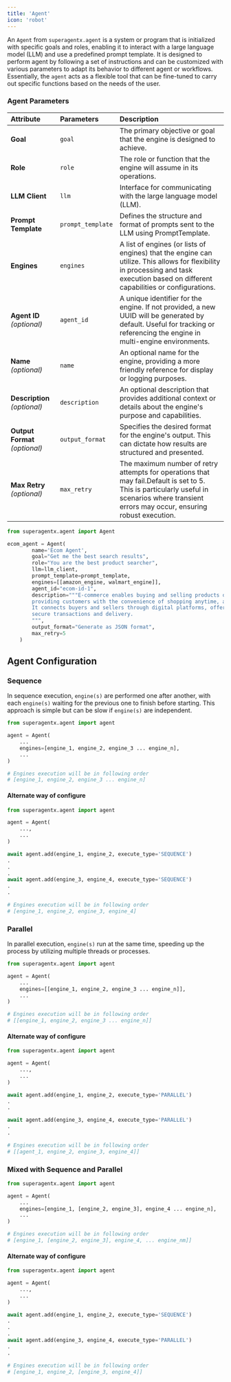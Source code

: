 ```yaml
---
title: 'Agent'
icon: 'robot'
---
```


An `Agent` from `superagentx.agent` is a system or program that is initialized with specific goals and roles, enabling it to interact with a
large language model (LLM) and use a predefined prompt template. It is designed to perform agent by following a
set of instructions and can be customized with various parameters to adapt its behavior to different agent or
workflows. Essentially, the `agent` acts as a flexible tool that can be fine-tuned to carry out specific functions
based on the needs of the user.


### Agent Parameters
| Attribute                          | Parameters                  | Description                                                                                                                                                                                  |
| :--------------------              | :----------------           | :-------------------------------------                                                                                                                                                       |
|**Goal**                            | `goal`                      | The primary objective or goal that the engine is designed to achieve.                                                                                                                        |
|**Role**                            | `role`                      | The role or function that the engine will assume in its operations.                                                                                                                          |
|**LLM Client**                      | `llm`                       | Interface for communicating with the large language model (LLM).                                                                                                                             |
|**Prompt Template**                 | `prompt_template`           | Defines the structure and format of prompts sent to the LLM using PromptTemplate.                                                                                                            |
|**Engines**                         | `engines`                   | A list of engines (or lists of engines) that the engine can utilize. This allows for flexibility in processing and task execution based on different capabilities or configurations.         |
|**Agent ID** _(optional)_           | `agent_id`                  | A unique identifier for the engine. If not provided, a new UUID will be generated by default. Useful for tracking or referencing the engine in multi-engine environments.                    |
|**Name** _(optional)_               | `name`                      | An optional name for the engine, providing a more friendly reference for display or logging purposes.                                                                                        |
|**Description** _(optional)_        | `description`               | An optional description that provides additional context or details about the engine's purpose and capabilities.                                                                             |
|**Output Format** _(optional)_      | `output_format`             | Specifies the desired format for the engine's output. This can dictate how results are structured and presented.                                                                             |
|**Max Retry** _(optional)_          | `max_retry`                 | The maximum number of retry attempts for operations that may fail.Default is set to 5. This is particularly useful in scenarios where transient errors may occur, ensuring robust execution. |

```python
from superagentx.agent import Agent

ecom_agent = Agent(
        name='Ecom Agent',
        goal="Get me the best search results",
        role="You are the best product searcher",
        llm=llm_client,
        prompt_template=prompt_template,
        engines=[[amazon_engine, walmart_engine]],
        agent_id="ecom-id-1",
        description="""E-commerce enables buying and selling products online,
        providing customers with the convenience of shopping anytime, anywhere.
        It connects buyers and sellers through digital platforms, offering
        secure transactions and delivery.
        """,
        output_format="Generate as JSON format",
        max_retry=5
    )
```
## Agent Configuration

### Sequence
In sequence execution, `engine(s)` are performed one after another, with each `engine(s)` waiting for the
previous one to finish before starting. This approach is simple but can be slow if `engine(s)` are independent.

```python
from superagentx.agent import agent

agent = Agent(
    ...
    engines=[engine_1, engine_2, engine_3 ... engine_n],
    ...
)

# Engines execution will be in following order
# [engine_1, engine_2, engine_3 ... engine_n]
```

#### Alternate way of configure

```python
from superagentx.agent import agent

agent = Agent(
    ...,
    ...
)

await agent.add(engine_1, engine_2, execute_type='SEQUENCE')
.
.
.
await agent.add(engine_3, engine_4, execute_type='SEQUENCE')
.
.

# Engines execution will be in following order
# [engine_1, engine_2, engine_3, engine_4]
```

### Parallel
In parallel execution, `engine(s)` run at the same time, speeding up the process by utilizing multiple threads or processes.

```python
from superagentx.agent import agent

agent = Agent(
    ...
    engines=[[engine_1, engine_2, engine_3 ... engine_n]],
    ...
)

# Engines execution will be in following order
# [[engine_1, engine_2, engine_3 ... engine_n]]
```

#### Alternate way of configure

```python
from superagentx.agent import agent

agent = Agent(
    ...,
    ...
)

await agent.add(engine_1, engine_2, execute_type='PARALLEL')
.
.

await agent.add(engine_3, engine_4, execute_type='PARALLEL')
.
.

# Engines execution will be in following order
# [[agent_1, engine_2, engine_3, engine_4]]
```

### Mixed with Sequence and Parallel

```python
from superagentx.agent import agent

agent = Agent(
    ...
    engines=[engine_1, [engine_2, engine_3], engine_4 ... engine_n],
    ...
)

# Engines execution will be in following order
# [engine_1, [engine_2, engine_3], engine_4, ... engine_nm]]
```

#### Alternate way of configure

```python
from superagentx.agent import agent

agent = Agent(
    ...,
    ...
)

await agent.add(engine_1, engine_2, execute_type='SEQUENCE')
.
.
.
await agent.add(engine_3, engine_4, execute_type='PARALLEL')
.
.

# Engines execution will be in following order
# [engine_1, engine_2, [engine_3, engine_4]]
```